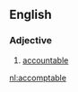 ==English==

===Adjective===
{{head|en|adjective}}

# {{context|archaic|lang=en}} [[accountable]]

[[nl:accomptable]]